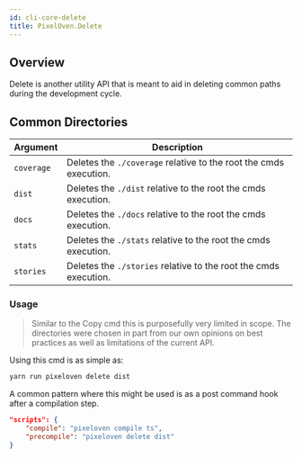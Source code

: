 ```yaml
---
id: cli-core-delete
title: PixelOven.Delete
---
```

## Overview

Delete is another utility API that is meant to aid in deleting common paths during the development cycle.  

## Common Directories
|Argument|Description|
|---|---|
|`coverage`| Deletes the `./coverage` relative to the root the cmds execution. |
|`dist`| Deletes the `./dist` relative to the root the cmds execution. |
|`docs`| Deletes the `./docs` relative to the root the cmds execution. |
|`stats`| Deletes the `./stats` relative to the root the cmds execution. |
|`stories`| Deletes the `./stories` relative to the root the cmds execution. |

### Usage
>Similar to the Copy cmd this is purposefully very limited in scope. The directories were chosen in part from our own opinions on best practices as well as limitations of the current API. 

Using this cmd is as simple as:
```bash
yarn run pixeloven delete dist
```
A common pattern where this might be used is as a post command hook after a compilation step.
```json
"scripts": {
    "compile": "pixeloven compile ts",
    "precompile": "pixeloven delete dist"
}
```